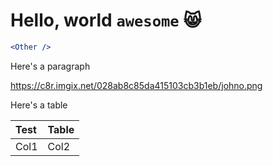 
# Hello, world `awesome` :smile_cat:

<Other components={components} />

```jsx
<Other />
```

Here's a paragraph

https://c8r.imgix.net/028ab8c85da415103cb3b1eb/johno.png

Here's a table

| Test | Table |
| :--- | :---- |
| Col1 | Col2  |
